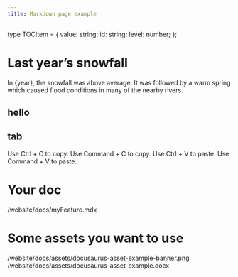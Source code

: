 ```yaml
---
title: Markdown page example
---
```



type TOCItem = {
  value: string;
  id: string;
  level: number;
};

<TOCInline toc={toc} />


# Last year’s snowfall

In {year}, the snowfall was above average.
It was followed by a warm spring which caused
flood conditions in many of the nearby rivers.

## hello

<PartialExample/>


## tab

<Tabs groupId="operating-systems">
  <TabItem value="win" label="Windows">Use Ctrl + C to copy.</TabItem>
  <TabItem value="mac" label="MacOS">Use Command + C to copy.</TabItem>
</Tabs>

<Tabs groupId="operating-systems">
  <TabItem value="win" label="Windows">Use Ctrl + V to paste.</TabItem>
  <TabItem value="mac" label="MacOS">Use Command + V to paste.</TabItem>
</Tabs>

# Your doc
/website/docs/myFeature.mdx

# Some assets you want to use
/website/docs/assets/docusaurus-asset-example-banner.png
/website/docs/assets/docusaurus-asset-example.docx